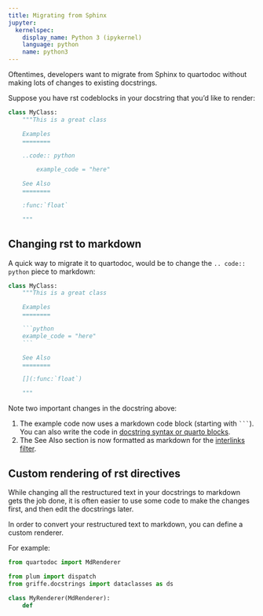 ```yaml
---
title: Migrating from Sphinx
jupyter:
  kernelspec:
    display_name: Python 3 (ipykernel)
    language: python
    name: python3
---
```


Oftentimes, developers want to migrate from Sphinx to quartodoc without making lots of changes to existing docstrings.

Suppose you have rst codeblocks in your docstring that you'd like to render:

```python
class MyClass:
    """This is a great class

    Examples
    ========

    ..code:: python

        example_code = "here"

    See Also
    ========

    :func:`float`

    """
```


## Changing rst to markdown

A quick way to migrate it to quartodoc, would be to change the `.. code:: python` piece to markdown:

```python
class MyClass:
    """This is a great class

    Examples
    ========

    ```python
    example_code = "here"
    ```

    See Also
    ========

    [](:func:`float`)

    """
```

Note two important changes in the docstring above:

1. The example code now uses a markdown code block (starting with ```` ``` ````).
   You can also write the code in [docstring syntax or quarto blocks](./docstring-examples.qmd#examples-using-code-blocks).
2. The See Also section is now formatted as markdown for the [interlinks filter](./interlinks.qmd).

## Custom rendering of rst directives

While changing all the restructured text in your docstrings to markdown gets the job done,
it is often easier to use some code to make the changes first, and then edit the docstrings
later.

In order to convert your restructured text to markdown, you can define a custom renderer.

For example:

```python
from quartodoc import MdRenderer

from plum import dispatch
from griffe.docstrings import dataclasses as ds

class MyRenderer(MdRenderer):
    def 
```
